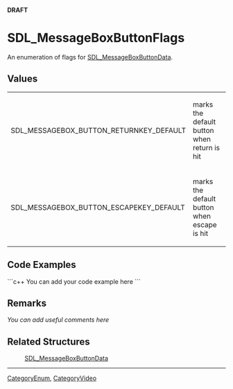 <!-- pragma section-numbers off -->
<!-- pragma camelcase off -->
'''DRAFT'''

<!-- #*^*^*^*^*See http://wiki.libsdl.org/moin.cgi/SGEnumerations for details on editing this page*^*^*^*^* -->


= SDL_MessageBoxButtonFlags =
An enumeration of flags for [[SDL_MessageBoxButtonData]].




== Values ==
{|
|SDL_MESSAGEBOX_BUTTON_RETURNKEY_DEFAULT
|marks the default button when return is hit
|-
|SDL_MESSAGEBOX_BUTTON_ESCAPEKEY_DEFAULT
|marks the default button when escape is hit
|}


== Code Examples ==
```c++
You can add your code example here
```

<!-- #Leave this section as-is unless you have a code example to put in.  In that case, replace You can add your code example here with your code example following the Style Guide instructions.  Leave the rest of the markup alone and delete this comment. -->


== Remarks ==
''You can add useful comments here''

<!-- #Leave this section as-is unless you have a remark to put in.  In that case, replace ''You can add useful comments here'' with your remark(s) following the Style Guide instructions.  Leave the rest of the markup alone and delete this comment. -->


== Related Structures ==
:[[SDL_MessageBoxButtonData]] 
<!-- #Remove this section if empty -->

----
[[CategoryEnum]], [[CategoryVideo]]
<!-- #See the Style Guide for instructions on editing the footer. -->
